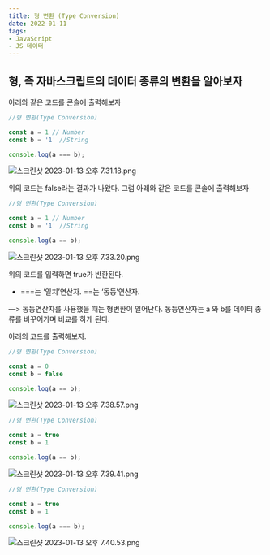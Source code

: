 ```yaml
---
title: 형 변환 (Type Conversion)
date: 2022-01-11
tags: 
- JavaScript
- JS 데이터
---
```


## 형, 즉 자바스크립트의 데이터 종류의 변환을 알아보자

아래와 같은 코드를 콘솔에 출력해보자

```jsx
//형 변환(Type Conversion)

const a = 1 // Number
const b = '1' //String

console.log(a === b);
```

![스크린샷 2023-01-13 오후 7.31.18.png](https://s3-us-west-2.amazonaws.com/secure.notion-static.com/85c69d55-4b06-41ec-bbcd-6e86c5ee4796/%E1%84%89%E1%85%B3%E1%84%8F%E1%85%B3%E1%84%85%E1%85%B5%E1%86%AB%E1%84%89%E1%85%A3%E1%86%BA_2023-01-13_%E1%84%8B%E1%85%A9%E1%84%92%E1%85%AE_7.31.18.png)

위의 코드는 false라는 결과가 나왔다. 그럼 아래와 같은 코드를 콘솔에 출력해보자

```jsx
//형 변환(Type Conversion)

const a = 1 // Number
const b = '1' //String

console.log(a == b);
```

![스크린샷 2023-01-13 오후 7.33.20.png](https://s3-us-west-2.amazonaws.com/secure.notion-static.com/e84b1464-c240-4f58-af8d-bdce0b770df2/%E1%84%89%E1%85%B3%E1%84%8F%E1%85%B3%E1%84%85%E1%85%B5%E1%86%AB%E1%84%89%E1%85%A3%E1%86%BA_2023-01-13_%E1%84%8B%E1%85%A9%E1%84%92%E1%85%AE_7.33.20.png)

위의 코드를 입력하면 true가 반환된다. 

- ===는 ‘일치’연산자. ==는 ‘동등’연산자.

—> 동등연산자를 사용했을 때는 형변환이 일어난다. 동등연산자는 a 와 b를 데이터 종류를 바꾸어가며 비교를 하게 된다. 

아래의 코드를 출력해보자.

```jsx
//형 변환(Type Conversion)

const a = 0
const b = false

console.log(a == b);
```

![스크린샷 2023-01-13 오후 7.38.57.png](https://s3-us-west-2.amazonaws.com/secure.notion-static.com/43838da2-c02e-48b3-b222-c2836a0a7304/%E1%84%89%E1%85%B3%E1%84%8F%E1%85%B3%E1%84%85%E1%85%B5%E1%86%AB%E1%84%89%E1%85%A3%E1%86%BA_2023-01-13_%E1%84%8B%E1%85%A9%E1%84%92%E1%85%AE_7.38.57.png)

```jsx
//형 변환(Type Conversion)

const a = true
const b = 1

console.log(a == b);
```

![스크린샷 2023-01-13 오후 7.39.41.png](https://s3-us-west-2.amazonaws.com/secure.notion-static.com/b3d70520-2a08-4868-b573-3487196d516e/%E1%84%89%E1%85%B3%E1%84%8F%E1%85%B3%E1%84%85%E1%85%B5%E1%86%AB%E1%84%89%E1%85%A3%E1%86%BA_2023-01-13_%E1%84%8B%E1%85%A9%E1%84%92%E1%85%AE_7.39.41.png)

```jsx
//형 변환(Type Conversion)

const a = true
const b = 1

console.log(a === b);
```

![스크린샷 2023-01-13 오후 7.40.53.png](https://s3-us-west-2.amazonaws.com/secure.notion-static.com/fdeced7e-6c1e-4496-88a5-f49b735dc54c/%E1%84%89%E1%85%B3%E1%84%8F%E1%85%B3%E1%84%85%E1%85%B5%E1%86%AB%E1%84%89%E1%85%A3%E1%86%BA_2023-01-13_%E1%84%8B%E1%85%A9%E1%84%92%E1%85%AE_7.40.53.png)